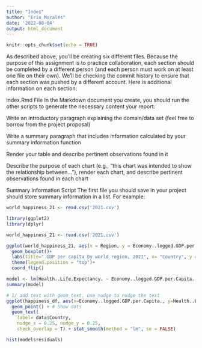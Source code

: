 ```yaml
---
title: "Index"
author: "Erin Morales"
date: '2022-08-04'
output: html_document
---
```


```r
knitr::opts_chunk$set(echo = TRUE)
```

As described above, you'll be creating six different files. Because the purpose of this assignment is to practice collaboration, each section should be completed by a different person (and each person must work on at least one file on their own). We'll be checking the commit history to ensure that each section was pushed by a different account. Here is additional information on each section:

index.Rmd File
In the Markdown document you create, you should run the other scripts to generate the necessary content your report:

Write an introductory paragraph explaining the domain/data set (feel free to borrow from the project proposal)

Write a summary paragraph that includes information calculated by your summary information function

Render your table and describe pertinent observations found in it

Describe the purpose of each chart (e.g., "this chart was intended to show the relationship between..."), render each chart, and describe pertinent observations found in each chart

Summary Information Script
The first file you should save in your project should store summary information in a list. For example:

```r

world_happiness_21 <- read.csv('2021.csv')

```


```r
library(ggplot2)
library(dplyr)

world_happiness_21 <- read.csv('2021.csv')

ggplot(world_happiness_21, aes(x = Region, y = Economy..logged.GDP.per.Capita., fill = Region)) +
  geom_boxplot()+
  labs(title=" GDP per capita by world region, 2021", x= "Country", y = "Economy (GDP/Capita)") +
  theme(legend.position = "top")+
  coord_flip()

```
 
```r
model <- lm(Health..Life.Expectancy. ~ Economy..logged.GDP.per.Capita., data = happiness_df)
summary(model)

# 1/ add text with geom_text, use nudge to nudge the text
ggplot(happiness_df, aes(x=Economy..logged.GDP.per.Capita., y=Health..Life.Expectancy.)) +
  geom_point() + # Show dots
  geom_text(
    label= data$Country,
    nudge_x = 0.25, nudge_y = 0.25, 
    check_overlap = T) + stat_smooth(method = "lm", se = FALSE)

hist(model$residuals)
 
```
